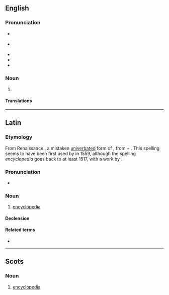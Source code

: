 {{also|encyclopædia}}
==English==

===Pronunciation===
* {{a|Canada}} {{IPA|en|/ənˌsəɪ.kləˈpi.di.ə/}}
* {{a|UK|US}} {{IPA|en|/ɪnˌsaɪ.kləˈpi(ː).di.ə/}}
* {{audio|en|en-us-encyclopedia.ogg|Audio (US)}}
* {{rhymes|en|iːdiə|s=6}}
* {{hyphenation|en|en|cy|clo|pae|dia}}

===Noun===
{{en-noun|s|encyclopaediae}}

# {{lb|en|chiefly|UK|Australia}} {{alternative spelling of|en|encyclopedia}}

====Translations====
{{trans-see|encyclopedia}}

----

==Latin==
{{wikipedia|lang=la}}

===Etymology===
From Renaissance {{bor|la|grc|ἐγκυκλοπαιδεία|t=education in the circle of arts and sciences}}, a mistaken [[univerbation|univerbated]] form of {{m|grc|ἐγκύκλιος παιδείᾱ|t=education in the circle of arts and sciences}}, from {{m|grc|ἐγκύκλιος|t=circular}} + {{m|grc|παιδείᾱ|t=child-rearing, education}}. This spelling seems to have been first used by {{w|Paul Skalich}} in 1559, although the spelling ''encyclopedia'' goes back to at least 1517, with a work by {{w|Johannes Aventinus}}.

===Pronunciation===
* {{la-IPA|encyclopaedīa|eccl=1}}

===Noun===
{{la-noun|encyclopaedīa<1>}}

# {{lb|la|New Latin}} [[encyclopedia]]

====Declension====
{{la-ndecl|encyclopaedīa<1>}}

====Related terms====
* {{l|la|paedīa}}

----

==Scots==

===Noun===
{{sco-noun}}

# [[encyclopedia]]